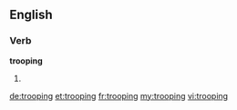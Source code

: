 ==English==

===Verb===
'''trooping'''

# {{present participle of|troop}}

[[de:trooping]]
[[et:trooping]]
[[fr:trooping]]
[[my:trooping]]
[[vi:trooping]]
